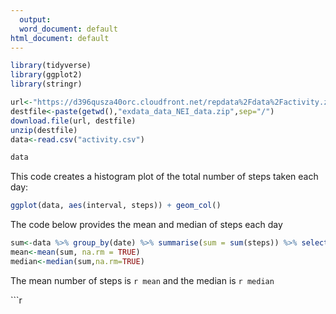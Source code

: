 ```yaml
---
  output:
  word_document: default
html_document: default
---
```

  
```r
library(tidyverse)
library(ggplot2)
library(stringr)

url<-"https://d396qusza40orc.cloudfront.net/repdata%2Fdata%2Factivity.zip"
destfile<-paste(getwd(),"exdata_data_NEI_data.zip",sep="/") 
download.file(url, destfile)
unzip(destfile)
data<-read.csv("activity.csv")

data

```
This code creates a histogram plot of the total number of steps taken each day:
  
```r
ggplot(data, aes(interval, steps)) + geom_col()
```


The code below provides the mean and median of steps each day


```r

sum<-data %>% group_by(date) %>% summarise(sum = sum(steps)) %>% select(sum)
mean<-mean(sum, na.rm = TRUE)
median<-median(sum,na.rm=TRUE)
````

The mean number of steps is `r mean` and the median is `r median`

```r